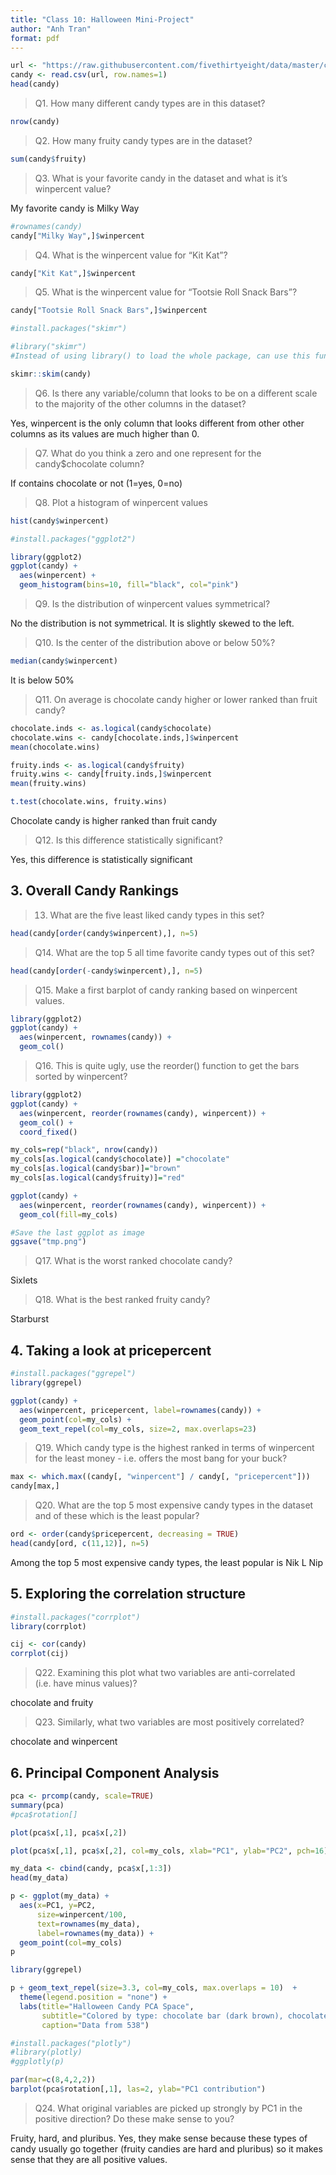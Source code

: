 ```yaml
---
title: "Class 10: Halloween Mini-Project"
author: "Anh Tran"
format: pdf
---
```


```r
url <- "https://raw.githubusercontent.com/fivethirtyeight/data/master/candy-power-ranking/candy-data.csv"
candy <- read.csv(url, row.names=1)
head(candy)
```

>Q1. How many different candy types are in this dataset?

```r
nrow(candy)
```

>Q2. How many fruity candy types are in the dataset?

```r
sum(candy$fruity)
```

>Q3. What is your favorite candy in the dataset and what is it’s winpercent value?

My favorite candy is Milky Way

```r
#rownames(candy)
candy["Milky Way",]$winpercent
```

>Q4. What is the winpercent value for “Kit Kat”?

```r
candy["Kit Kat",]$winpercent
```

>Q5. What is the winpercent value for “Tootsie Roll Snack Bars”?

```r
candy["Tootsie Roll Snack Bars",]$winpercent
```

```r
#install.packages("skimr")
```

```r
#library("skimr")
#Instead of using library() to load the whole package, can use this function instead for just one function

skimr::skim(candy)
```

>Q6. Is there any variable/column that looks to be on a different scale to the majority of the other columns in the dataset?

Yes, winpercent is the only column that looks different from other other columns as its values are much higher than 0. 

>Q7. What do you think a zero and one represent for the candy$chocolate column?

If contains chocolate or not (1=yes, 0=no)

>Q8. Plot a histogram of winpercent values

```r
hist(candy$winpercent)
```

```r
#install.packages("ggplot2")
```

```r
library(ggplot2)
ggplot(candy) + 
  aes(winpercent) +
  geom_histogram(bins=10, fill="black", col="pink")
```

>Q9. Is the distribution of winpercent values symmetrical?

No the distribution is not symmetrical. It is slightly skewed to the left. 

>Q10. Is the center of the distribution above or below 50%?

```r
median(candy$winpercent)
```

It is below 50% 

>Q11. On average is chocolate candy higher or lower ranked than fruit candy?

```r
chocolate.inds <- as.logical(candy$chocolate)
chocolate.wins <- candy[chocolate.inds,]$winpercent
mean(chocolate.wins)

fruity.inds <- as.logical(candy$fruity)
fruity.wins <- candy[fruity.inds,]$winpercent
mean(fruity.wins)
```

```r
t.test(chocolate.wins, fruity.wins)
```

Chocolate candy is higher ranked than fruit candy

>Q12. Is this difference statistically significant?

Yes, this difference is statistically significant

## 3. Overall Candy Rankings

>13. What are the five least liked candy types in this set?

```r
head(candy[order(candy$winpercent),], n=5)
```

>Q14. What are the top 5 all time favorite candy types out of this set?

```r
head(candy[order(-candy$winpercent),], n=5)
```

>Q15. Make a first barplot of candy ranking based on winpercent values.

```r
library(ggplot2)
ggplot(candy) + 
  aes(winpercent, rownames(candy)) + 
  geom_col()
```

>Q16. This is quite ugly, use the reorder() function to get the bars sorted by winpercent?

```r
library(ggplot2)
ggplot(candy) + 
  aes(winpercent, reorder(rownames(candy), winpercent)) + 
  geom_col() +
  coord_fixed()
```


```r
my_cols=rep("black", nrow(candy))
my_cols[as.logical(candy$chocolate)] ="chocolate"
my_cols[as.logical(candy$bar)]="brown"
my_cols[as.logical(candy$fruity)]="red"
```

```r
ggplot(candy) + 
  aes(winpercent, reorder(rownames(candy), winpercent)) + 
  geom_col(fill=my_cols)
```

```r
#Save the last ggplot as image
ggsave("tmp.png")
```

>Q17. What is the worst ranked chocolate candy?

Sixlets

>Q18. What is the best ranked fruity candy?

Starburst

## 4. Taking a look at pricepercent

```r
#install.packages("ggrepel")
library(ggrepel)

ggplot(candy) + 
  aes(winpercent, pricepercent, label=rownames(candy)) + 
  geom_point(col=my_cols) +
  geom_text_repel(col=my_cols, size=2, max.overlaps=23)
```

>Q19. Which candy type is the highest ranked in terms of winpercent for the least money - i.e. offers the most bang for your buck?

```r
max <- which.max((candy[, "winpercent"] / candy[, "pricepercent"]))
candy[max,]
```

>Q20. What are the top 5 most expensive candy types in the dataset and of these which is the least popular?

```r
ord <- order(candy$pricepercent, decreasing = TRUE)
head(candy[ord, c(11,12)], n=5)
```

Among the top 5 most expensive candy types, the least popular is Nik L Nip

## 5. Exploring the correlation structure

```r
#install.packages("corrplot")
library(corrplot)
```

```r
cij <- cor(candy)
corrplot(cij)
```

>Q22. Examining this plot what two variables are anti-correlated (i.e. have minus values)?

chocolate and fruity

>Q23. Similarly, what two variables are most positively correlated?

chocolate and winpercent

## 6. Principal Component Analysis

```r
pca <- prcomp(candy, scale=TRUE)
summary(pca)
#pca$rotation[]
```
```r
plot(pca$x[,1], pca$x[,2])
```

```r
plot(pca$x[,1], pca$x[,2], col=my_cols, xlab="PC1", ylab="PC2", pch=16)
```

```r
my_data <- cbind(candy, pca$x[,1:3])
head(my_data)
```

```r
p <- ggplot(my_data) + 
  aes(x=PC1, y=PC2,
      size=winpercent/100,
      text=rownames(my_data), 
      label=rownames(my_data)) +
  geom_point(col=my_cols)
p
```

```r
library(ggrepel)

p + geom_text_repel(size=3.3, col=my_cols, max.overlaps = 10)  + 
  theme(legend.position = "none") +
  labs(title="Halloween Candy PCA Space",
       subtitle="Colored by type: chocolate bar (dark brown), chocolate other (light brown), fruity (red), other (black)",
       caption="Data from 538")
```

```r
#install.packages("plotly")
#library(plotly)
#ggplotly(p)
```

```r
par(mar=c(8,4,2,2))
barplot(pca$rotation[,1], las=2, ylab="PC1 contribution")
```

>Q24. What original variables are picked up strongly by PC1 in the positive direction? Do these make sense to you?

Fruity, hard, and pluribus. Yes, they make sense because these types of candy usually go together (fruity candies are hard and pluribus) so it makes sense that they are all positive values. 
